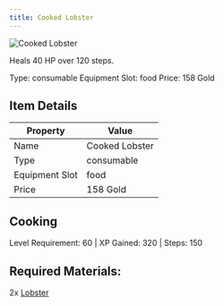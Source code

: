 ```yaml
---
title: Cooked Lobster
---
```


<div className="flex items-start gap-6 mb-8">
  <div className="flex-shrink-0">
    <img src="/assets/resources/cooking/cooked_lobster.png" alt="Cooked Lobster" className="w-24 h-24 border rounded-lg" />
  </div>
  <div className="flex-1">
    <div className="space-y-2">
      <p className="text-lg text-muted-foreground">Heals 40 HP over 120 steps.</p>
      <div className="flex flex-wrap gap-4 text-sm">
        <span className="px-2 py-1 bg-green-100 dark:bg-green-900 rounded-md">
          Type: consumable
        </span>
        <span className="px-2 py-1 bg-purple-100 dark:bg-purple-900 rounded-md">
          Equipment Slot: food
        </span>
        <span className="px-2 py-1 bg-yellow-100 dark:bg-yellow-900 rounded-md">
          Price: 158 Gold
        </span>
      </div>
    </div>
  </div>
</div>

## Item Details
| Property | Value |
|----------|-------|
| Name | Cooked Lobster |
| Type | consumable |
| Equipment Slot | food |
| Price | 158 Gold |

## Cooking
Level Requirement: 60 | XP Gained: 320 | Steps: 150

## Required Materials:
2x [Lobster](/docs/resources/individual/lobster)

